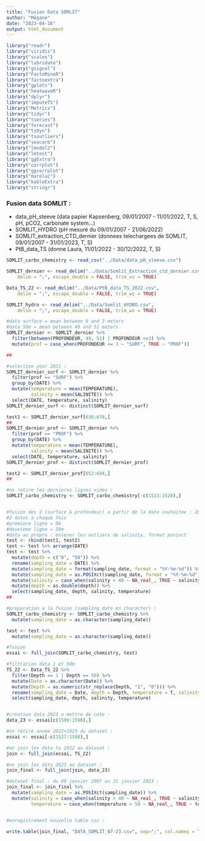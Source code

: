 ```yaml
---
title: "Fusion Data SOMLIT"
author: "Mégane"
date: "2023-04-16"
output: html_document
---
```



```r
library("readr")
library("viridis")
library("scales")
library("lubridate")
library("gsignal")
library("FactoMineR")
library("factoextra")
library("gplots")
library("heatwaveR")
library("dplyr")
library("imputeTS")
library("Metrics")
library("tidyr")
library("tseries")
library("forecast")
library("tsDyn")
library("tsoutliers")
library("seacarb")
library("lmodel2")
library("lmtest")
library("ggExtra")
library("corrplot")
library("ggcorrplot")
library("marelac")
library("kableExtra")
library("stringr")

```


### Fusion data SOMLIT :  
  
- data_pH_steeve (data papier Kapsenberg, 09/01/2007 - 11/01/2022, T, S, pH, pCO2, carbonate system...)  
- SOMLIT_HYDRO (pH mesuré du 09/01/2007 - 21/06/2022)  
- SOMLIT_extraction_CTD_dernier (donnees telechargees de SOMLIT, 09/01/2007 - 31/01/2023, T, S)  
- PtB_data_TS (donne Laura, 11/01/2022 - 30/12/2022, T, S)  
  

```r

SOMLIT_carbo_chemistry <- read_csv("../Data/data_pH_steeve.csv")

SOMLIT_dernier <- read_delim("../Data/Somlit_Extraction_ctd_dernier.csv", 
    delim = ";", escape_double = FALSE, trim_ws = TRUE)

Data_TS_22 <- read_delim("../Data/PtB_data_TS_2022.csv", 
    delim = ";", escape_double = FALSE, trim_ws = TRUE)

SOMLIT_hydro <- read_delim("../Data/Somlit_HYDRO.csv", 
    delim = ";", escape_double = FALSE, trim_ws = TRUE)

```

```r

#data surface = mean between 0 and 3 meters
#data 50m = mean between 49 and 51 meters
SOMLIT_dernier <- SOMLIT_dernier %>% 
  filter(between(PROFONDEUR, 49, 51) | PROFONDEUR <=3) %>% 
  mutate(prof = case_when(PROFONDEUR <= 3 ~ "SURF", TRUE ~ "PROF"))

##

#selection year 2021 :
SOMLIT_dernier_surf <- SOMLIT_dernier %>% 
  filter(prof == "SURF") %>% 
  group_by(DATE) %>% 
  mutate(temperature = mean(TEMPERATURE),
         salinity = mean(SALINITE)) %>% 
  select(DATE, temperature, salinity)
SOMLIT_dernier_surf <- distinct(SOMLIT_dernier_surf)

test1 <- SOMLIT_dernier_surf[636:678,]
##
SOMLIT_dernier_prof <- SOMLIT_dernier %>% 
  filter(prof == "PROF") %>% 
  group_by(DATE) %>% 
  mutate(temperature = mean(TEMPERATURE),
         salinity = mean(SALINITE)) %>% 
  select(DATE, temperature, salinity)
SOMLIT_dernier_prof <- distinct(SOMLIT_dernier_prof)

test2 <- SOMLIT_dernier_prof[652:694,]
##

#on retire les dernieres lignes vides :
SOMLIT_carbo_chemistry <- SOMLIT_carbo_chemistry[-c(1513:1528),]


#fusion des 2 (surface & profondeur) a partir de la date souhaitee : 2021-10-25
#2 dates a chaque fois
#premiere ligne = 0m
#deuxieme ligne = 50m
#data au propre : enlever les outliers de salinity, format posixct
test <- rbind(test1, test2)
test <- test %>% arrange(DATE)
test <- test %>% 
  mutate(depth = c("0", "50")) %>% 
  rename(sampling_date = DATE) %>% 
  mutate(sampling_date = format(sampling_date, format = "%Y-%m-%d")) %>% 
  mutate(sampling_date = as.POSIXct(sampling_date, format = "%Y-%m-%d")) %>% 
  mutate(salinity = case_when(salinity > 40 ~ NA_real_, TRUE ~ salinity)) %>% 
  mutate(depth = as.double(depth)) %>% 
  select(sampling_date, depth, salinity, temperature)
##

#preparation a la fusion (sampling_date en character) :
SOMLIT_carbo_chemistry <- SOMLIT_carbo_chemistry %>% 
  mutate(sampling_date = as.character(sampling_date))

test <- test %>% 
  mutate(sampling_date = as.character(sampling_date))

#fusion
essai <- full_join(SOMLIT_carbo_chemistry, test)


```


```r

#filtration data 1 et 50m
TS_22 <- Data_TS_22 %>% 
  filter(Depth == 1 | Depth == 50) %>% 
  mutate(Date = as.character(Date)) %>%
  mutate(Depth = as.numeric(str_replace(Depth, "1", "0"))) %>% 
  rename(sampling_date = Date, depth = Depth, temperature = T, salinity = S) %>% 
  select(sampling_date, depth, salinity, temperature)


#creation data 2023 a mettre de cote :
data_23 <- essai[c(1589:1598),]

#on retire annee 2022+2023 du dataset :
essai <- essai[-c(1527:1598),]

#on join les data ts 2022 au dataset : 
join <- full_join(essai, TS_22)

#on join les data 2023 au dataset :
join_final <- full_join(join, data_23)


```

```r


#dataset final : du 09 janvier 2007 au 31 janvier 2023 :
join_final <- join_final %>% 
  mutate(sampling_date = as.POSIXct(sampling_date)) %>% 
  mutate(salinity = case_when(salinity > 40 ~ NA_real_, TRUE ~ salinity),
         temperature = case_when(temperature > 50 ~ NA_real_, TRUE ~ temperature))


#enregistrement nouvelle table csv :

write.table(join_final, "DATA_SOMLIT_07-23.csv", sep=";", col.names = TRUE, row.names = FALSE) 
```


